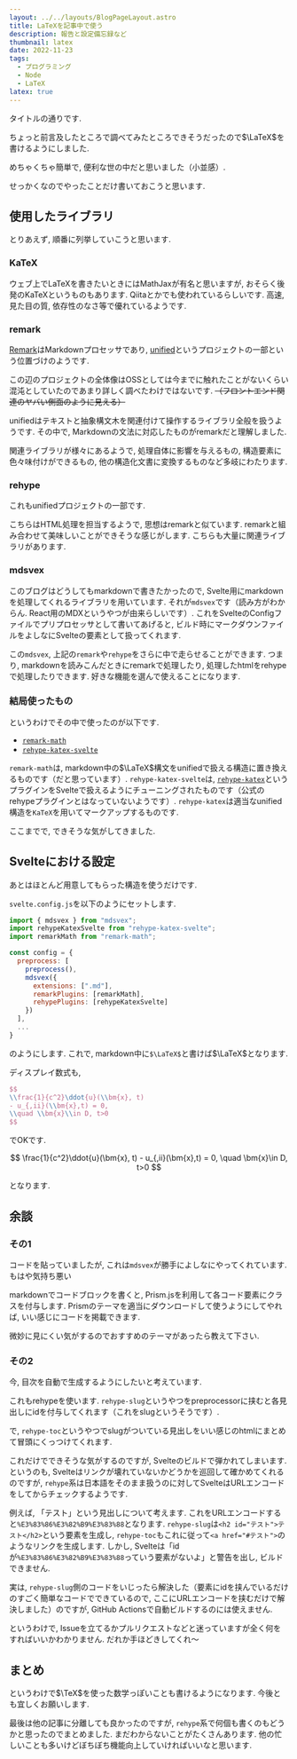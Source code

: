 ```yaml
---
layout: ../../layouts/BlogPageLayout.astro
title: LaTeXを記事中で使う
description: 報告と設定備忘録など
thumbnail: latex
date: 2022-11-23
tags:
  - プログラミング
  - Node
  - LaTeX
latex: true
---
```


タイトルの通りです.

ちょっと前言及したところで調べてみたところできそうだったので$\LaTeX$を書けるようにしました.

めちゃくちゃ簡単で, 便利な世の中だと思いました（小並感）.

せっかくなのでやったことだけ書いておこうと思います.

## 使用したライブラリ

とりあえず, 順番に列挙していこうと思います.

### KaTeX

ウェブ上でLaTeXを書きたいときにはMathJaxが有名と思いますが, おそらく後発のKaTeXというものもあります.
Qiitaとかでも使われているらしいです.
高速, 見た目の質, 依存性のなさ等で優れているようです.

### remark

[Remark](https://github.com/remarkjs/remark)はMarkdownプロセッサであり, [unified](https://github.com/unifiedjs/unified)というプロジェクトの一部という位置づけのようです.

この辺のプロジェクトの全体像はOSSとしては今までに触れたことがないくらい混沌としていたのであまり詳しく調べたわけではないです.
~~（フロントエンド関連のヤバい側面のように見える）~~

unifiedはテキストと抽象構文木を関連付けて操作するライブラリ全般を扱うようです.
その中で, Markdownの文法に対応したものがremarkだと理解しました.

関連ライブラリが様々にあるようで, 処理自体に影響を与えるもの, 構造要素に色々味付けができるもの, 他の構造化文書に変換するものなど多岐にわたります.

### rehype

これもunifiedプロジェクトの一部です.

こちらはHTML処理を担当するようで, 思想はremarkと似ています.
remarkと組み合わせて美味しいことができそうな感じがします.
こちらも大量に関連ライブラリがあります.

### mdsvex

このブログはどうしてもmarkdownで書きたかったので, Svelte用にmarkdownを処理してくれるライブラリを用いています.
それが`mdsvex`です（読み方がわからん. React用のMDXというやつが由来らしいです）.
これをSvelteのConfigファイルでプリプロセッサとして書いてあげると, ビルド時にマークダウンファイルをよしなにSvelteの要素として扱ってくれます.

この`mdsvex`, 上記の`remark`や`rehype`をさらに中で走らせることができます.
つまり, markdownを読みこんだときにremarkで処理したり, 処理したhtmlをrehypeで処理したりできます.
好きな機能を選んで使えることになります.

### 結局使ったもの

というわけでその中で使ったのが以下です.

- [`remark-math`](https://github.com/remarkjs/remark-math)
- [`rehype-katex-svelte`](https://github.com/kwshi/rehype-katex-svelte)

`remark-math`は, markdown中の$\LaTeX$構文をunifiedで扱える構造に置き換えるものです（だと思っています）.
`rehype-katex-svelte`は, [`rehype-katex`](https://github.com/remarkjs/remark-math/tree/HEAD/packages/rehype-katex)というプラグインをSvelteで扱えるようにチューニングされたものです（公式のrehypeプラグインとはなっていないようです）.
`rehype-katex`は適当なunified構造を`KaTeX`を用いてマークアップするものです.

ここまでで, できそうな気がしてきました.

## Svelteにおける設定

あとはほとんど用意してもらった構造を使うだけです.

`svelte.config.js`を以下のようにセットします.

```js
import { mdsvex } from "mdsvex";
import rehypeKatexSvelte from "rehype-katex-svelte";
import remarkMath from "remark-math";

const config = {
  preprocess: [
    preprocess(),
    mdsvex({
      extensions: [".md"],
      remarkPlugins: [remarkMath],
      rehypePlugins: [rehypeKatexSvelte]
    })
  ],
  ...
}
```

のようにします.
これで, markdown中に`$\LaTeX$`と書けば$\LaTeX$となります.

ディスプレイ数式も,

```latex
$$
\\frac{1}{c^2}\ddot{u}(\\bm{x}, t)
- u_{,ii}(\\bm{x},t) = 0,
\\quad \\bm{x}\\in D, t>0
$$
```

でOKです.

$$
\frac{1}{c^2}\ddot{u}(\bm{x}, t) - u_{,ii}(\bm{x},t) = 0, \quad \bm{x}\in D, t>0
$$

となります.

## 余談

### その1

コードを貼っていましたが, これは`mdsvex`が勝手によしなにやってくれています. もはや気持ち悪い

markdownでコードブロックを書くと, Prism.jsを利用して各コード要素にクラスを付与します.
Prismのテーマを適当にダウンロードして使うようにしてやれば, いい感じにコードを掲載できます.

微妙に見にくい気がするのでおすすめのテーマがあったら教えて下さい.

### その2

今, 目次を自動で生成するようにしたいと考えています.

これもrehypeを使います.
`rehype-slug`というやつをpreprocessorに挟むと各見出しにidを付与してくれます（これをslugというそうです）.

で, `rehype-toc`というやつでslugがついている見出しをいい感じのhtmlにまとめて冒頭にくっつけてくれます.

これだけでできそうな気がするのですが, Svelteのビルドで弾かれてしまいます.
というのも, Svelteはリンクが壊れていないかどうかを巡回して確かめてくれるのですが, `rehype`系は日本語をそのまま扱うのに対してSvelteはURLエンコードをしてからチェックするようです.

例えば, 「テスト」という見出しについて考えます.
これをURLエンコードすると`%E3%83%86%E3%82%B9%E3%83%88`となります.
`rehype-slug`は`<h2 id="テスト">テスト</h2>`という要素を生成し, `rehype-toc`もこれに従って`<a href="#テスト">`のようなリンクを生成します.
しかし, Svelteは「idが`%E3%83%86%E3%82%B9%E3%83%88`っていう要素がないよ」と警告を出し, ビルドできません.

実は, `rehype-slug`側のコードをいじったら解決した（要素にidを挟んでいるだけのすごく簡単なコードでできているので, ここにURLエンコードを挟むだけで解決しました）のですが, GitHub Actionsで自動ビルドするのには使えません.

というわけで, Issueを立てるかプルリクエストなどと迷っていますが全く何をすればいいかわかりません.
だれか手ほどきしてくれ〜

## まとめ

というわけで$\TeX$を使った数学っぽいことも書けるようになります.
今後とも宜しくお願いします.

最後は他の記事に分離しても良かったのですが, `rehype`系で何個も書くのもどうかと思ったのでまとめました.
まだわからないことがたくさんあります.
他の忙しいことも多いけどぼちぼち機能向上していければいいなと思います.
